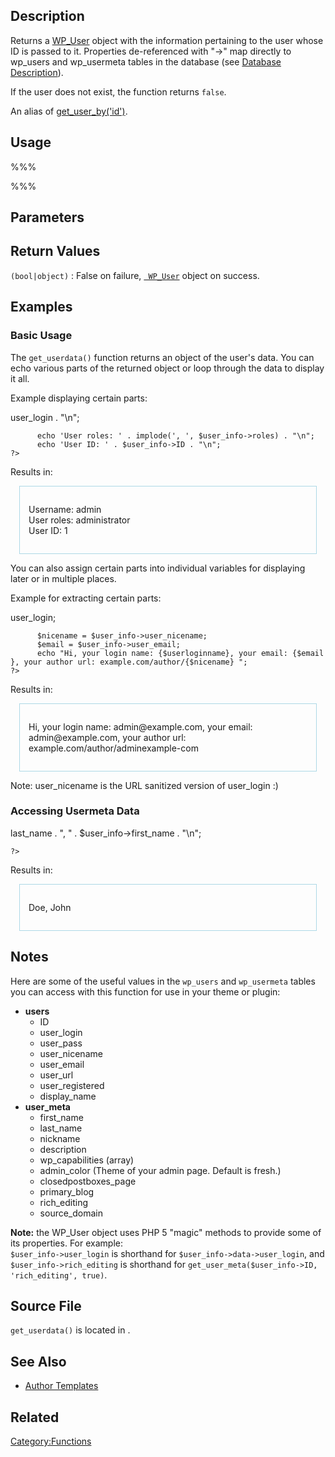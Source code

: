 {{Languages|
{{en|Function_Reference/get_userdata}}
{{ko|Function_Reference/get_userdata}}
{{tr|Fonksiyon Listesi/get_userdata}}
{{ja|関数リファレンス/get_userdata}}
}}
== Description ==

Returns a [[Class_Reference/WP_User|WP_User]] object with the information pertaining to the user whose ID is passed to it. Properties de-referenced with "-&gt;" map directly to wp_users and wp_usermeta tables in the database (see [[Database Description#Table:_wp_users|Database Description]]).

If the user does not exist, the function returns <code>false</code>.

An alias of [[Function_Reference/get_user_by|get_user_by('id')]].

== Usage ==

%%% <?php get_userdata( $userid ); ?> %%%

== Parameters ==

{{Parameter|$userid|integer|The ID of the user whose data should be retrieved.}}

== Return Values ==
; <tt>(bool|object)</tt> : False on failure, <tt>[[Class_Reference/WP_User | WP_User]]</tt> object on success.

== Examples ==

=== Basic Usage ===

The <tt>get_userdata()</tt> function returns an object of the user's data. You can echo various parts of the returned object or loop through the data to display it all.

Example displaying certain parts:

 <?php $user_info = get_userdata(1);
       echo 'Username: ' . $user_info->user_login . "\n";
       echo 'User roles: ' . implode(', ', $user_info->roles) . "\n";
       echo 'User ID: ' . $user_info->ID . "\n";
 ?>

Results in: <div style="border:1px solid lightblue; display_inline-block; margin: 1em; padding: 1em;">Username: admin<br />User roles: administrator<br />User ID: 1</div>

You can also assign certain parts into individual variables for displaying later or in multiple places.

Example for extracting certain parts:

 <?php $user_info = get_userdata(1);
       $userloginname = $user_info->user_login;
       $nicename = $user_info->user_nicename;
       $email = $user_info->user_email;
       echo "Hi, your login name: {$userloginname}, your email: {$email}, your author url: example.com/author/{$nicename} ";
 ?>

Results in: <div style="border:1px solid lightblue; display_inline-block; margin: 1em; padding: 1em;">Hi, your login name: admin@example.com, your email: admin@example.com, your author url: example.com/author/adminexample-com</div>

Note: user_nicename is the URL sanitized version of user_login :)

=== Accessing Usermeta Data ===

 <?php $user_info = get_userdata(1);
       echo $user_info->last_name .  ", " . $user_info->first_name . "\n";
 ?>

Results in: <div style="border:1px solid lightblue; display_inline-block; margin: 1em; padding: 1em;">Doe, John</div>

== Notes ==

Here are some of the useful values in the <tt>wp_users</tt> and <tt>wp_usermeta</tt> tables you can access with this function for use in your theme or plugin:
* '''users'''
** ID
** user_login
** user_pass
** user_nicename
** user_email
** user_url
** user_registered
** display_name
* '''user_meta'''
** first_name
** last_name
** nickname
** description
** wp_capabilities (array)
** admin_color (Theme of your admin page. Default is fresh.)
** closedpostboxes_page
** primary_blog
** rich_editing
** source_domain

<b>Note:</b> the WP_User object uses PHP 5 "magic" methods to provide some of its properties. For example:<br/>
<tt>$user_info->user_login</tt> is shorthand for <tt>$user_info->data->user_login</tt>, and<br/>
<tt>$user_info->rich_editing</tt> is shorthand for <tt>get_user_meta($user_info->ID, 'rich_editing', true)</tt>.

== Source File ==

<tt>get_userdata()</tt> is located in {{Trac|wp-includes/pluggable.php}}.

== See Also ==

* [[Author Templates]]

== Related ==

{{Get User Tags}}

{{Tag Footer}}

[[Category:Functions]]